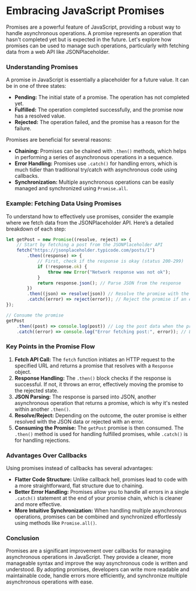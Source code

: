 # Embracing JavaScript Promises

Promises are a powerful feature of JavaScript, providing a robust way to handle asynchronous operations. A promise represents an operation that hasn't completed yet but is expected in the future. Let's explore how promises can be used to manage such operations, particularly with fetching data from a web API like JSONPlaceholder.

### Understanding Promises

A promise in JavaScript is essentially a placeholder for a future value. It can be in one of three states:

-   **Pending:** The initial state of a promise. The operation has not completed yet.
-   **Fulfilled:** The operation completed successfully, and the promise now has a resolved value.
-   **Rejected:** The operation failed, and the promise has a reason for the failure.

Promises are beneficial for several reasons:

-   **Chaining:** Promises can be chained with `.then()` methods, which helps in performing a series of asynchronous operations in a sequence.
-   **Error Handling:** Promises use `.catch()` for handling errors, which is much tidier than traditional try/catch with asynchronous code using callbacks.
-   **Synchronization:** Multiple asynchronous operations can be easily managed and synchronized using `Promise.all`.

### Example: Fetching Data Using Promises

To understand how to effectively use promises, consider the example where we fetch data from the JSONPlaceholder API. Here’s a detailed breakdown of each step:

```javascript
let getPost = new Promise((resolve, reject) => {
    // Start by fetching a post from the JSONPlaceholder API
    fetch("https://jsonplaceholder.typicode.com/posts/1")
        .then((response) => {
            // First, check if the response is okay (status 200-299)
            if (!response.ok) {
                throw new Error("Network response was not ok");
            }
            return response.json(); // Parse JSON from the response
        })
        .then((json) => resolve(json)) // Resolve the promise with the JSON data
        .catch((error) => reject(error)); // Reject the promise if an error occurs
});

// Consume the promise
getPost
    .then((post) => console.log(post)) // Log the post data when the promise is fulfilled
    .catch((error) => console.log("Error fetching post:", error)); // Log any errors
```

### Key Points in the Promise Flow

1. **Fetch API Call:** The `fetch` function initiates an HTTP request to the specified URL and returns a promise that resolves with a `Response` object.
2. **Response Handling:** The `.then()` block checks if the response is successful. If not, it throws an error, effectively moving the promise to the rejected state.
3. **JSON Parsing:** The response is parsed into JSON, another asynchronous operation that returns a promise, which is why it's nested within another `.then()`.
4. **Resolve/Reject:** Depending on the outcome, the outer promise is either resolved with the JSON data or rejected with an error.
5. **Consuming the Promise:** The `getPost` promise is then consumed. The `.then()` method is used for handling fulfilled promises, while `.catch()` is for handling rejections.

### Advantages Over Callbacks

Using promises instead of callbacks has several advantages:

-   **Flatter Code Structure:** Unlike callback hell, promises lead to code with a more straightforward, flat structure due to chaining.
-   **Better Error Handling:** Promises allow you to handle all errors in a single `.catch()` statement at the end of your promise chain, which is cleaner and more effective.
-   **More Intuitive Synchronization:** When handling multiple asynchronous operations, promises can be combined and synchronized effortlessly using methods like `Promise.all()`.

### Conclusion

Promises are a significant improvement over callbacks for managing asynchronous operations in JavaScript. They provide a cleaner, more manageable syntax and improve the way asynchronous code is written and understood. By adopting promises, developers can write more readable and maintainable code, handle errors more efficiently, and synchronize multiple asynchronous operations with ease.
